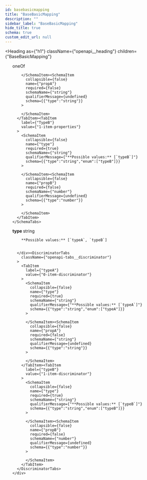 ```yaml
---
id: basebasicmapping
title: "BaseBasicMapping"
description: ""
sidebar_label: "BaseBasicMapping"
hide_title: true
schema: true
custom_edit_url: null
---
```



<Heading
  as={"h1"}
  className={"openapi__heading"}
  children={"BaseBasicMapping"}
>
</Heading>





<ul>
  <div>
    <span
      className={"badge badge--info"}
      style={{"marginBottom":"1rem"}}
    >
      oneOf
    </span><SchemaTabs>
      <TabItem
        label={"TypeA"}
        value={"0-item-properties"}
      >
        <SchemaItem
          collapsible={false}
          name={"type"}
          required={true}
          schemaName={"string"}
          qualifierMessage={"**Possible values:** [`typeA`]"}
          schema={{"type":"string","enum":["typeA"]}}
        >
          
        </SchemaItem><SchemaItem
          collapsible={false}
          name={"propA"}
          required={false}
          schemaName={"string"}
          qualifierMessage={undefined}
          schema={{"type":"string"}}
        >
          
        </SchemaItem>
      </TabItem><TabItem
        label={"TypeB"}
        value={"1-item-properties"}
      >
        <SchemaItem
          collapsible={false}
          name={"type"}
          required={true}
          schemaName={"string"}
          qualifierMessage={"**Possible values:** [`typeB`]"}
          schema={{"type":"string","enum":["typeB"]}}
        >
          
        </SchemaItem><SchemaItem
          collapsible={false}
          name={"propB"}
          required={false}
          schemaName={"number"}
          qualifierMessage={undefined}
          schema={{"type":"number"}}
        >
          
        </SchemaItem>
      </TabItem>
    </SchemaTabs>
  </div><div
    className={"openapi-discriminator__item openapi-schema__list-item"}
  >
    <div>
      <span
        className={"openapi-schema__container"}
      >
        <strong
          className={"openapi-discriminator__name openapi-schema__property"}
        >
          type
        </strong><span
          className={"openapi-schema__name"}
        >
           string
        </span>
      </span><div
        style={{"paddingLeft":"1rem"}}
      >
        
        
        **Possible values:** [`typeA`, `typeB`]
        
        
      </div><DiscriminatorTabs
        className={"openapi-tabs__discriminator"}
      >
        <TabItem
          label={"typeA"}
          value={"0-item-discriminator"}
        >
          <SchemaItem
            collapsible={false}
            name={"type"}
            required={true}
            schemaName={"string"}
            qualifierMessage={"**Possible values:** [`typeA`]"}
            schema={{"type":"string","enum":["typeA"]}}
          >
            
          </SchemaItem><SchemaItem
            collapsible={false}
            name={"propA"}
            required={false}
            schemaName={"string"}
            qualifierMessage={undefined}
            schema={{"type":"string"}}
          >
            
          </SchemaItem>
        </TabItem><TabItem
          label={"typeB"}
          value={"1-item-discriminator"}
        >
          <SchemaItem
            collapsible={false}
            name={"type"}
            required={true}
            schemaName={"string"}
            qualifierMessage={"**Possible values:** [`typeB`]"}
            schema={{"type":"string","enum":["typeB"]}}
          >
            
          </SchemaItem><SchemaItem
            collapsible={false}
            name={"propB"}
            required={false}
            schemaName={"number"}
            qualifierMessage={undefined}
            schema={{"type":"number"}}
          >
            
          </SchemaItem>
        </TabItem>
      </DiscriminatorTabs>
    </div>
  </div>
</ul>
            